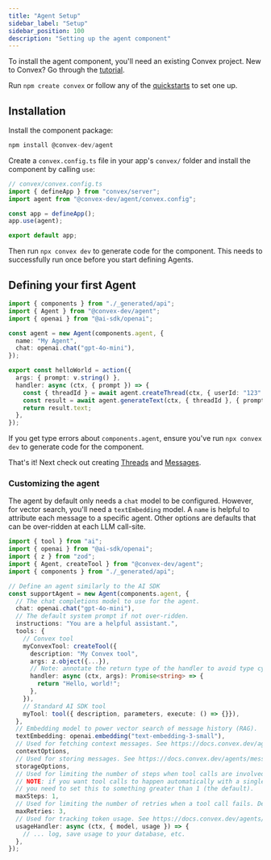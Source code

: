 ```yaml
---
title: "Agent Setup"
sidebar_label: "Setup"
sidebar_position: 100
description: "Setting up the agent component"
---
```


To install the agent component, you'll need an existing Convex project. New to
Convex? Go through the [tutorial](https://docs.convex.dev/tutorial/).

Run `npm create convex` or follow any of the
[quickstarts](https://docs.convex.dev/home) to set one up.

## Installation

Install the component package:

```ts
npm install @convex-dev/agent
```

Create a `convex.config.ts` file in your app's `convex/` folder and install the
component by calling `use`:

```ts
// convex/convex.config.ts
import { defineApp } from "convex/server";
import agent from "@convex-dev/agent/convex.config";

const app = defineApp();
app.use(agent);

export default app;
```

Then run `npx convex dev` to generate code for the component. This needs to
successfully run once before you start defining Agents.

## Defining your first Agent

```ts
import { components } from "./_generated/api";
import { Agent } from "@convex-dev/agent";
import { openai } from "@ai-sdk/openai";

const agent = new Agent(components.agent, {
  name: "My Agent",
  chat: openai.chat("gpt-4o-mini"),
});

export const helloWorld = action({
  args: { prompt: v.string() },
  handler: async (ctx, { prompt }) => {
    const { threadId } = await agent.createThread(ctx, { userId: "123" });
    const result = await agent.generateText(ctx, { threadId }, { prompt });
    return result.text;
  },
});
```

If you get type errors about `components.agent`, ensure you've run
`npx convex dev` to generate code for the component.

That's it! Next check out creating [Threads](./threads.mdx) and
[Messages](./messages.mdx).

### Customizing the agent

The agent by default only needs a `chat` model to be configured. However, for
vector search, you'll need a `textEmbedding` model. A `name` is helpful to
attribute each message to a specific agent. Other options are defaults that can
be over-ridden at each LLM call-site.

```ts
import { tool } from "ai";
import { openai } from "@ai-sdk/openai";
import { z } from "zod";
import { Agent, createTool } from "@convex-dev/agent";
import { components } from "./_generated/api";

// Define an agent similarly to the AI SDK
const supportAgent = new Agent(components.agent, {
  // The chat completions model to use for the agent.
  chat: openai.chat("gpt-4o-mini"),
  // The default system prompt if not over-ridden.
  instructions: "You are a helpful assistant.",
  tools: {
    // Convex tool
    myConvexTool: createTool({
      description: "My Convex tool",
      args: z.object({...}),
      // Note: annotate the return type of the handler to avoid type cycles.
      handler: async (ctx, args): Promise<string> => {
        return "Hello, world!";
      },
    }),
    // Standard AI SDK tool
    myTool: tool({ description, parameters, execute: () => {}}),
  },
  // Embedding model to power vector search of message history (RAG).
  textEmbedding: openai.embedding("text-embedding-3-small"),
  // Used for fetching context messages. See https://docs.convex.dev/agents/context
  contextOptions,
  // Used for storing messages. See https://docs.convex.dev/agents/messages
  storageOptions,
  // Used for limiting the number of steps when tool calls are involved.
  // NOTE: if you want tool calls to happen automatically with a single call,
  // you need to set this to something greater than 1 (the default).
  maxSteps: 1,
  // Used for limiting the number of retries when a tool call fails. Default: 3.
  maxRetries: 3,
  // Used for tracking token usage. See https://docs.convex.dev/agents/usage-tracking
  usageHandler: async (ctx, { model, usage }) => {
    // ... log, save usage to your database, etc.
  },
});
```
